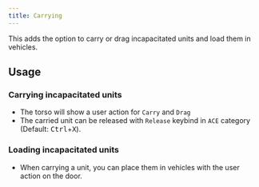 ```yaml
---
title: Carrying
---
```



<Integrated
  title="CEN - Carrier System"
  author="AkiKay, Kex and Zelik"
/>

This adds the option to carry or drag incapacitated units and load them in vehicles.

## Usage

### Carrying incapacitated units

- The torso will show a user action for `Carry` and `Drag`
- The carried unit can be released with `Release` keybind in `ACE` category (Default: <kbd>Ctrl</kbd>+<kbd>X</kbd>).

### Loading incapacitated units

- When carrying a unit, you can place them in vehicles with the user action on the door.
